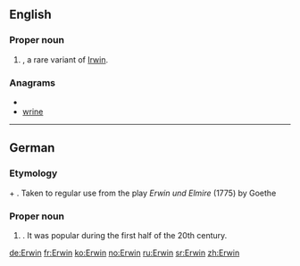 ==English==

===Proper noun===
{{en-proper noun}}

# {{given name|male|from=Germanic}}, a rare variant of [[Irwin]].

===Anagrams===
* {{alphagram|einrw}}
* [[wrine#English|wrine]]


----

==German==

===Etymology===
{{etyl|goh|de}} {{term|heri||army|lang=goh}} + {{term|wini||friend|lang=goh}}. Taken to regular use from the play ''Erwin und Elmire'' (1775) by Goethe

===Proper noun===
{{infl|de|proper noun}}

# {{given name|male|lang=de}} . It was popular during the first half of the 20th century.

[[de:Erwin]]
[[fr:Erwin]]
[[ko:Erwin]]
[[no:Erwin]]
[[ru:Erwin]]
[[sr:Erwin]]
[[zh:Erwin]]